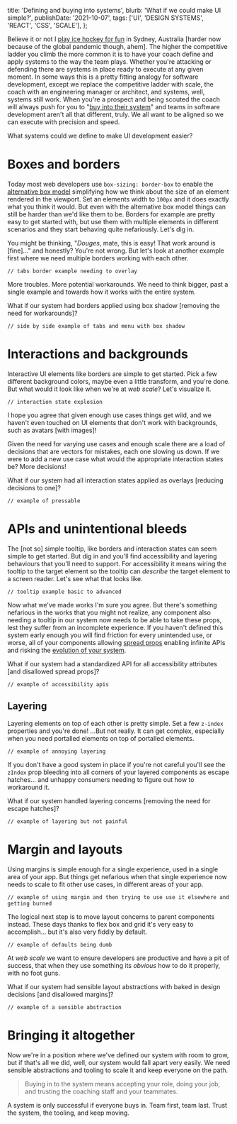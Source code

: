 
  title: 'Defining and buying into systems',
  blurb: 'What if we could make UI simple?',
  publishDate: '2021-10-07',
  tags: ['UI', 'DESIGN SYSTEMS', 'REACT', 'CSS', 'SCALE'],
};

Believe it or not I [play ice hockey for fun](https://twitter.com/itsdouges/status/1371743285903912960) in Sydney,
Australia [harder now because of the global pandemic though, ahem].
The higher the competitive ladder you climb the more common it is to have your coach define and apply systems to the way the team plays.
Whether you're attacking or defending there are systems in place ready to execute at any given moment.
In some ways this is a pretty fitting analogy for software development,
except we replace the competitive ladder with scale,
the coach with an engineering manager or architect,
and systems,
well,
systems still work.
When you're a prospect and being scouted the coach will always push for you to "[buy into their system](https://www.ncsasports.org/blog/2014/07/28/buy-program/)" and teams in software development aren't all that different,
truly.
We all want to be aligned so we can execute with precision and speed.

What systems could we define to make UI development easier?

# Boxes and borders

Today most web developers use `box-sizing: border-box` to enable the [alternative box model](https://developer.mozilla.org/en-US/docs/Learn/CSS/Building_blocks/The_box_model#the_alternative_css_box_model) simplifying how we think about the size of an element rendered in the viewport.
Set an elements width to `100px` and it does exactly what you think it would.
But even with the alternative box model things can still be harder than we'd like them to be.
Borders for example are pretty easy to get started with,
but use them with multiple elements in different scenarios and they start behaving quite nefariously.
Let's dig in.

<BorderMenu />

You might be thinking,
"_Douges_,
mate,
this is easy!
That work around is [fine]…" and honestly?
You're not wrong.
But let's look at another example first where we need multiple borders working with each other.

```
// tabs border example needing to overlay
```

More troubles.
More potential workarounds.
We need to think bigger,
past a single example and towards how it works with the entire system.

What if our system had borders applied using box shadow [removing the need for workarounds]?

```
// side by side example of tabs and menu with box shadow
```

# Interactions and backgrounds

Interactive UI elements like borders are simple to get started.
Pick a few different background colors,
maybe even a little transform,
and you're done.
But what would it look like when we're at _web scale_?
Let's visualize it.

```
// interaction state explosion
```

I hope you agree that given enough use cases things get wild,
and we haven't even touched on UI elements that don't work with backgrounds,
such as avatars [with images]!

Given the need for varying use cases and enough scale there are a load of decisions that are vectors for mistakes,
each one slowing us down.
If we were to add a new use case what would the appropriate interaction states be?
More decisions!

What if our system had all interaction states applied as overlays [reducing decisions to one]?

```
// example of pressable
```

# APIs and unintentional bleeds

The [not so] simple tooltip,
like borders and interaction states can seem simple to get started.
But dig in and you'll find accessibility and layering behaviours that you'll need to support.
For accessibility it means wiring the tooltip to the target element so the tooltip can _describe_ the target element to a screen reader.
Let's see what that looks like.

```
// tooltip example basic to advanced
```

Now what we've made works I'm sure you agree.
But there's something nefarious in the works that you might not realize,
any component also needing a tooltip in our system now needs to be able to take these props,
lest they suffer from an incomplete experience.
If you haven't defined this system early enough you will find friction for every unintended use,
or worse,
all of your components allowing [spread props](https://reactjs.org/docs/jsx-in-depth.html#spread-attributes) enabling infinite APIs and risking the [evolution of your system](/blog/taming-the-beast-that-is-css-in-js#code-evolution).

What if our system had a standardized API for all accessibility attributes [and disallowed spread props]?

```
// example of accessibility apis
```

## Layering

Layering elements on top of each other is pretty simple.
Set a few `z-index` properties and you're done!
...But not really.
It can get complex,
especially when you need portalled elements on top of portalled elements.

```
// example of annoying layering
```

If you don't have a good system in place if you're not careful you'll see the `zIndex` prop bleeding into all corners of your layered components as escape hatches...
and unhappy consumers needing to figure out how to workaround it.

What if our system handled layering concerns [removing the need for escape hatches]?

```
// example of layering but not painful
```

# Margin and layouts

Using margins is simple enough for a single experience,
used in a single area of your app.
But things get nefarious when that single experience now needs to scale to fit other use cases,
in different areas of your app.

```
// example of using margin and then trying to use use it elsewhere and getting burned
```

The logical next step is to move layout concerns to parent components instead.
These days thanks to flex box and grid it's very easy to accomplish...
but it's also very fiddly by default.

```
// example of defaults being dumb
```

At _web scale_ we want to ensure developers are productive and have a pit of success,
that when they use something its _obvious_ how to do it properly,
with no foot guns.

What if our system had sensible layout abstractions with baked in design decisions [and disallowed margins]?

```
// example of a sensible abstraction
```

# Bringing it altogether

Now we're in a position where we've defined our system with room to grow,
but if that's all we did,
well,
our system would fall apart very easily.
We need sensible abstractions and tooling to scale it and keep everyone on the path.

> Buying in to the system means accepting your role,
> doing your job,
> and trusting the coaching staff and your teammates.

A system is only successful if everyone buys in.
Team first,
team last.
Trust the system,
the tooling,
and keep moving.

